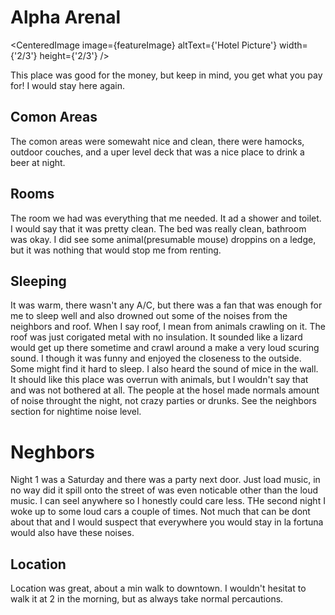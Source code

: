
# Alpha Arenal

<CenteredImage image={featureImage} altText={'Hotel Picture'} width={'2/3'} height={'2/3'} />

This place was good for the money, but keep in mind, you get what you pay for! I would stay here again.

## Comon Areas
The comon areas were somewaht nice and clean, there were hamocks, outdoor couches, and a uper level deck that was a nice place to drink a beer at night.
## Rooms
The room we had was everything that me needed. It ad a shower and toilet. I would say that it was pretty clean. The bed was really clean, bathroom was okay. I did see some animal(presumable mouse) droppins on a ledge, but it was nothing that would stop me from renting. 

## Sleeping
It was warm, there wasn't any A/C, but there was a fan that was enough for me to sleep well and also drowned out some of the noises from the neighbors and roof. When I say roof, I mean from animals crawling on it. The roof was just corigated metal with no insulation. It sounded like a lizard would get up there sometime and crawl around a make a very loud scuring sound. I though it was funny and enjoyed the closeness to the outside. Some might find it hard to sleep. I also heard the sound of mice in the wall. It should like this place was overrun with animals, but I wouldn't say that and was not bothered at all. The people at the hosel made normals amount of noise throught the night, not crazy parties or drunks. See the neighbors section for nightime noise level.

# Neghbors
Night 1 was a Saturday and there was a party next door. Just load music, in no way did it spill onto the street of was even noticable other than the loud music. I can seel anywhere so I honestly could care less. THe second night I woke up to some loud cars a couple of times. Not much that can be dont about that and I would suspect that everywhere you would stay in la fortuna would also have these noises.

## Location
Location was great, about a min walk to downtown. I wouldn't hesitat to walk it at 2 in the morning, but as always take normal percautions.

